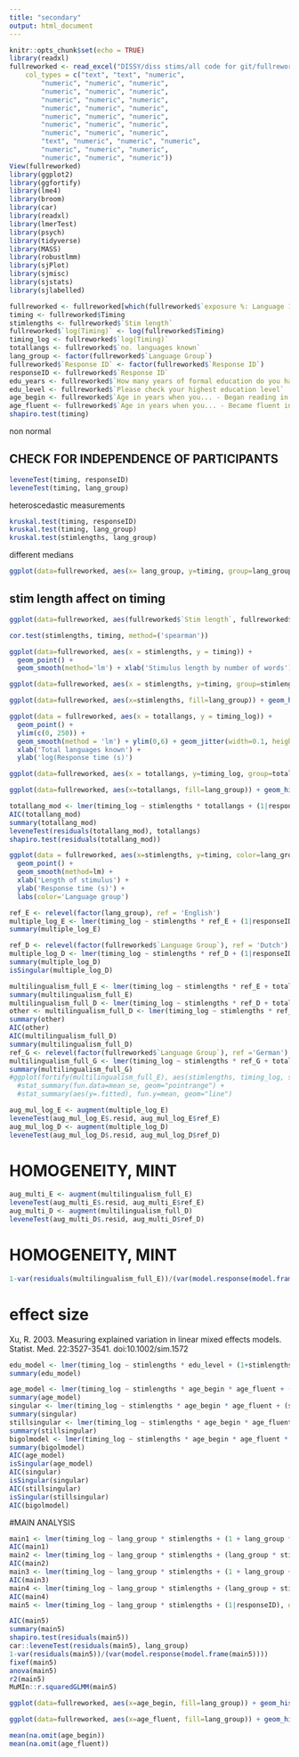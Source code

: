 ---
title: "secondary"
output: html_document
---

```{r setup, include=FALSE}
knitr::opts_chunk$set(echo = TRUE)
library(readxl)
fullreworked <- read_excel("DISSY/diss stims/all code for git/fullreworked.xlsx", 
    col_types = c("text", "text", "numeric", 
        "numeric", "numeric", "numeric", 
        "numeric", "numeric", "numeric", 
        "numeric", "numeric", "numeric", 
        "numeric", "numeric", "numeric", 
        "numeric", "numeric", "numeric", 
        "numeric", "numeric", "numeric", 
        "numeric", "numeric", "numeric", 
        "text", "numeric", "numeric", "numeric", 
        "numeric", "numeric", "numeric", 
        "numeric", "numeric", "numeric"))
View(fullreworked)
library(ggplot2)
library(ggfortify)
library(lme4)
library(broom)
library(car)
library(readxl)
library(lmerTest)
library(psych)
library(tidyverse)
library(MASS)
library(robustlmm)
library(sjPlot)
library(sjmisc)
library(sjstats)
library(sjlabelled)
```

```{r}
fullreworked <- fullreworked[which(fullreworked$`exposure %: Language 1` >50),]
timing <- fullreworked$Timing
stimlengths <- fullreworked$`Stim length`
fullreworked$`log(Timing)` <- log(fullreworked$Timing)
timing_log <- fullreworked$`log(Timing)`
totallangs <- fullreworked$`no. languages known`
lang_group <- factor(fullreworked$`Language Group`)
fullreworked$`Response ID` <- factor(fullreworked$`Response ID`)
responseID <- fullreworked$`Response ID`
edu_years <- fullreworked$`How many years of formal education do you have?`
edu_level <- fullreworked$`Please check your highest education level`
age_begin <- fullreworked$`Age in years when you... - Began reading in native`
age_fluent <- fullreworked$`Age in years when you... - Became fluent in reading native`
shapiro.test(timing)

```

non normal

## CHECK FOR INDEPENDENCE OF PARTICIPANTS

```{r}
leveneTest(timing, responseID)
leveneTest(timing, lang_group)
```

heteroscedastic measurements

```{r}
kruskal.test(timing, responseID)
kruskal.test(timing, lang_group)
kruskal.test(stimlengths, lang_group)
```
different medians

```{r}
ggplot(data=fullreworked, aes(x= lang_group, y=timing, group=lang_group, color=lang_group)) + geom_boxplot(outlier.shape='cross') + ylab('Response time (s)') + xlab('Language group') + labs(color='')
```
## stim length affect on timing
``` {r}
ggplot(data=fullreworked, aes(fullreworked$`Stim length`, fullreworked$Timing)) + geom_smooth(method='lm') + geom_point() + xlab('Stimulus length by number of words') + ylab('Response time (s)') + geom_jitter()
```

```{r}
cor.test(stimlengths, timing, method=('spearman'))
```

```{r}
ggplot(data=fullreworked, aes(x = stimlengths, y = timing)) + 
  geom_point() +
  geom_smooth(method='lm') + xlab('Stimulus length by number of words') + ylab('Response time (s)')

ggplot(data=fullreworked, aes(x = stimlengths, y=timing, group=stimlengths)) + geom_boxplot() + xlab('Stimulus length by number of words') + ylab('Response time (s)')

ggplot(data=fullreworked, aes(x=stimlengths, fill=lang_group)) + geom_histogram(na.rm=TRUE, bins=20) + xlab('Stimulus length by number of words') + ylab('Frequency') + guides(fill=guide_legend(title="Language group"))
```

```{r}
ggplot(data = fullreworked, aes(x = totallangs, y = timing_log)) +
  geom_point() +
  ylim(c(0, 250)) +
  geom_smooth(method = 'lm') + ylim(0,6) + geom_jitter(width=0.1, height=0) + 
  xlab('Total languages known') +
  ylab('log(Response time (s)')

ggplot(data=fullreworked, aes(x = totallangs, y=timing_log, group=totallangs)) + geom_boxplot() + xlab('Number  of languages known') + ylab('log(Response time (s))')

ggplot(data=fullreworked, aes(x=totallangs, fill=lang_group)) + geom_histogram(na.rm=TRUE, bins=20) + xlab('Total languages known') + ylab('Frequency') +  guides(fill=guide_legend(title="Language group"))
```

```{r}

totallang_mod <- lmer(timing_log ~ stimlengths * totallangs + (1|responseID), data=fullreworked)
AIC(totallang_mod)
summary(totallang_mod)
leveneTest(residuals(totallang_mod), totallangs)
shapiro.test(residuals(totallang_mod))
```
```{r}
ggplot(data = fullreworked, aes(x=stimlengths, y=timing, color=lang_group)) +
  geom_point() +
  geom_smooth(method=lm) + 
  xlab('Length of stimulus') + 
  ylab('Response time (s)') +
  labs(color='Language group')
```
```{r}
ref_E <- relevel(factor(lang_group), ref = 'English')
multiple_log_E <- lmer(timing_log ~ stimlengths * ref_E + (1|responseID), data=fullreworked)
summary(multiple_log_E)
```


```{r}
ref_D <- relevel(factor(fullreworked$`Language Group`), ref = 'Dutch')
multiple_log_D <- lmer(timing_log ~ stimlengths * ref_D + (1|responseID), data=fullreworked)
summary(multiple_log_D)
isSingular(multiple_log_D)
```

```{r}
multilingualism_full_E <- lmer(timing_log ~ stimlengths * ref_E + totallangs + totallangs:stimlengths + (1|responseID), data=fullreworked)
summary(multilingualism_full_E)
multilingualism_full_D <- lmer(timing_log ~ stimlengths * ref_D + totallangs + totallangs:stimlengths +  (1|responseID), data=fullreworked)
other <- multilingualism_full_D <- lmer(timing_log ~ stimlengths * ref_D * totallangs + (1|responseID), data=fullreworked)
summary(other)
AIC(other)
AIC(multilingualism_full_D)
summary(multilingualism_full_D)
ref_G <- relevel(factor(fullreworked$`Language Group`), ref ='German')
multilingualism_full_G <- lmer(timing_log ~ stimlengths * ref_G + totallangs + totallangs:stimlengths + (1|responseID), data=fullreworked)
summary(multilingualism_full_G)
#ggplot(fortify(multilingualism_full_E), aes(stimlengths, timing_log, shape=ref_E, color=as.factor(totallangs))) +
  #stat_summary(fun.data=mean_se, geom="pointrange") +
  #stat_summary(aes(y=.fitted), fun.y=mean, geom="line")
```


```{r}
aug_mul_log_E <- augment(multiple_log_E)
leveneTest(aug_mul_log_E$.resid, aug_mul_log_E$ref_E)
aug_mul_log_D <- augment(multiple_log_D)
leveneTest(aug_mul_log_D$.resid, aug_mul_log_D$ref_D)
```

# HOMOGENEITY, MINT
```{r}
aug_multi_E <- augment(multilingualism_full_E)
leveneTest(aug_multi_E$.resid, aug_multi_E$ref_E)
aug_multi_D <- augment(multilingualism_full_D)
leveneTest(aug_multi_D$.resid, aug_multi_D$ref_D)
```

# HOMOGENEITY, MINT

```{r}
1-var(residuals(multilingualism_full_E))/(var(model.response(model.frame(multilingualism_full_E))))
```
# effect size
Xu, R. 2003. Measuring explained variation in linear mixed effects models. Statist. Med. 22:3527-3541. doi:10.1002/sim.1572

```{r}
edu_model <- lmer(timing_log ~ stimlengths * edu_level + (1+stimlengths * edu_level|responseID), data=fullreworked)
summary(edu_model)

```

```{r}
age_model <- lmer(timing_log ~ stimlengths * age_begin * age_fluent + (1 + stimlengths*age_begin*age_fluent|responseID), data=fullreworked)
summary(age_model)
singular <- lmer(timing_log ~ stimlengths * age_begin * age_fluent + (stimlengths*age_begin*age_fluent|responseID), data=fullreworked)
summary(singular)
stillsingular <- lmer(timing_log ~ stimlengths * age_begin * age_fluent + (1 + stimlengths + age_begin + age_fluent|responseID), data=fullreworked)
summary(stillsingular)
bigolmodel <- lmer(timing_log ~ stimlengths * age_begin * age_fluent * lang_group+ (1 + stimlengths*age_begin*age_fluent|responseID), data=fullreworked)
summary(bigolmodel)
AIC(age_model)
isSingular(age_model)
AIC(singular)
isSingular(singular)
AIC(stillsingular)
isSingular(stillsingular)
AIC(bigolmodel)
```

#MAIN ANALYSIS

```{r}
main1 <- lmer(timing_log ~ lang_group * stimlengths + (1 + lang_group * stimlengths|responseID), data=fullreworked)
AIC(main1)
main2 <- lmer(timing_log ~ lang_group * stimlengths + (lang_group * stimlengths|responseID), data=fullreworked)
AIC(main2)
main3 <- lmer(timing_log ~ lang_group * stimlengths + (1 + lang_group + stimlengths|responseID), data=fullreworked)
AIC(main3)
main4 <- lmer(timing_log ~ lang_group * stimlengths + (lang_group + stimlengths|responseID), data=fullreworked)
AIC(main4)
main5 <- lmer(timing_log ~ lang_group * stimlengths + (1|responseID), data=fullreworked)

AIC(main5)
summary(main5)
shapiro.test(residuals(main5))
car::leveneTest(residuals(main5), lang_group)
1-var(residuals(main5))/(var(model.response(model.frame(main5))))
fixef(main5)
anova(main5)
r2(main5)
MuMIn::r.squaredGLMM(main5)
```
```{r}
ggplot(data=fullreworked, aes(x=age_begin, fill=lang_group)) + geom_histogram(na.rm=TRUE, bins=20) + xlab('Age of reading onset') + ylab('Frequency') + guides(fill=guide_legend(title='Language group'))
```
```{r}
ggplot(data=fullreworked, aes(x=age_fluent, fill=lang_group)) + geom_histogram(na.rm=TRUE, bins=20) + xlab('Age of attainemnt of reading fluency') + ylab('Frequency') + guides(fill=guide_legend(title='Language group'))
```
```{r}
mean(na.omit(age_begin))
mean(na.omit(age_fluent))
```